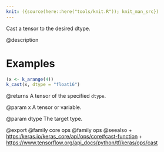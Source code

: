 ```yaml
---
knit: ({source(here::here("tools/knit.R")); knit_man_src})
---
```

Cast a tensor to the desired dtype.

@description

# Examples
```r
(x <- k_arange(4))
k_cast(x, dtype = "float16")
```

@returns
A tensor of the specified `dtype`.

@param x
A tensor or variable.

@param dtype
The target type.

@export
@family core ops
@family ops
@seealso
+ <https:/keras.io/keras_core/api/ops/core#cast-function>
+ <https://www.tensorflow.org/api_docs/python/tf/keras/ops/cast>
